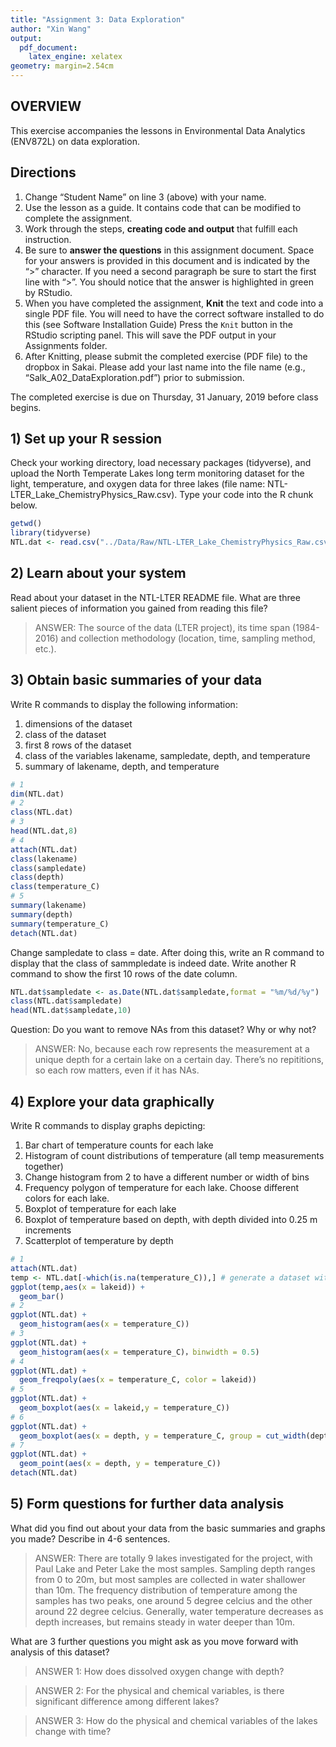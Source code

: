 ```yaml
---
title: "Assignment 3: Data Exploration"
author: "Xin Wang"
output: 
  pdf_document: 
    latex_engine: xelatex
geometry: margin=2.54cm
---
```


## OVERVIEW

This exercise accompanies the lessons in Environmental Data Analytics (ENV872L) on data exploration. 

## Directions
1. Change "Student Name" on line 3 (above) with your name.
2. Use the lesson as a guide. It contains code that can be modified to complete the assignment.
3. Work through the steps, **creating code and output** that fulfill each instruction.
4. Be sure to **answer the questions** in this assignment document.
Space for your answers is provided in this document and is indicated by the ">" character.
If you need a second paragraph be sure to start the first line with ">".
You should notice that the answer is highlighted in green by RStudio. 
6. When you have completed the assignment, **Knit** the text and code into a single PDF file.
You will need to have the correct software installed to do this (see Software Installation Guide)
Press the `Knit` button in the RStudio scripting panel.
This will save the PDF output in your Assignments folder.
8. After Knitting, please submit the completed exercise (PDF file) to the dropbox in Sakai. Please add your last name into the file name (e.g., "Salk_A02_DataExploration.pdf") prior to submission.

The completed exercise is due on Thursday, 31 January, 2019 before class begins.

## 1) Set up your R session

Check your working directory, load necessary packages (tidyverse), and upload the North Temperate Lakes long term monitoring dataset for the light, temperature, and oxygen data for three lakes (file name: NTL-LTER_Lake_ChemistryPhysics_Raw.csv). Type your code into the R chunk below.
```r
getwd()
library(tidyverse)
NTL.dat <- read.csv("../Data/Raw/NTL-LTER_Lake_ChemistryPhysics_Raw.csv")
```

## 2) Learn about your system

Read about your dataset in the NTL-LTER README file. What are three salient pieces of information you gained from reading this file?

> ANSWER: The source of the data (LTER project), its time span (1984-2016) and collection methodology (location, time, sampling method, etc.).

## 3) Obtain basic summaries of your data

Write R commands to display the following information: 

1. dimensions of the dataset
2. class of the dataset
3. first 8 rows of the dataset
4. class of the variables lakename, sampledate, depth, and temperature
5. summary of lakename, depth, and temperature

```r
# 1
dim(NTL.dat)
# 2
class(NTL.dat)
# 3
head(NTL.dat,8)
# 4
attach(NTL.dat)
class(lakename)
class(sampledate)
class(depth)
class(temperature_C)
# 5
summary(lakename)
summary(depth)
summary(temperature_C)
detach(NTL.dat)
```

Change sampledate to class = date. After doing this, write an R command to display that the class of sammpledate is indeed date. Write another R command to show the first 10 rows of the date column. 

```r
NTL.dat$sampledate <- as.Date(NTL.dat$sampledate,format = "%m/%d/%y")
class(NTL.dat$sampledate)
head(NTL.dat$sampledate,10)
```

Question: Do you want to remove NAs from this dataset? Why or why not?

> ANSWER: No, because each row represents the measurement at a unique depth for a certain lake on a certain day. There's no repititions, so each row matters, even if it has NAs.


## 4) Explore your data graphically

Write R commands to display graphs depicting: 

1. Bar chart of temperature counts for each lake
2. Histogram of count distributions of temperature (all temp measurements together)
3. Change histogram from 2 to have a different number or width of bins
4. Frequency polygon of temperature for each lake. Choose different colors for each lake.
5. Boxplot of temperature for each lake
6. Boxplot of temperature based on depth, with depth divided into 0.25 m increments
7. Scatterplot of temperature by depth

```r
# 1
attach(NTL.dat)
temp <- NTL.dat[-which(is.na(temperature_C)),] # generate a dataset with no NAs in the temperature column
ggplot(temp,aes(x = lakeid)) +
  geom_bar()
# 2
ggplot(NTL.dat) +
  geom_histogram(aes(x = temperature_C))
# 3
ggplot(NTL.dat) +
  geom_histogram(aes(x = temperature_C)，binwidth = 0.5)
# 4
ggplot(NTL.dat) +
  geom_freqpoly(aes(x = temperature_C, color = lakeid))
# 5
ggplot(NTL.dat) +
  geom_boxplot(aes(x = lakeid,y = temperature_C))
# 6
ggplot(NTL.dat) +
  geom_boxplot(aes(x = depth, y = temperature_C, group = cut_width(depth, 0.25)))
# 7 
ggplot(NTL.dat) +
  geom_point(aes(x = depth, y = temperature_C))
detach(NTL.dat)
```
## 5) Form questions for further data analysis

What did you find out about your data from the basic summaries and graphs you made? Describe in 4-6 sentences.

> ANSWER: There are totally 9 lakes investigated for the project, with Paul Lake and Peter Lake the most samples. Sampling depth ranges from 0 to 20m, but most samples are collected in water shallower than 10m. The frequency distribution of temperature among the samples has two peaks, one around 5 degree celcius and the other around 22 degree celcius. Generally, water temperature decreases as depth increases, but remains steady in water deeper than 10m.

What are 3 further questions you might ask as you move forward with  analysis of this dataset?

> ANSWER 1: How does dissolved oxygen change with depth?

> ANSWER 2: For the physical and chemical variables, is there significant difference among different lakes?

> ANSWER 3: How do the physical and chemical variables of the lakes change with time?
